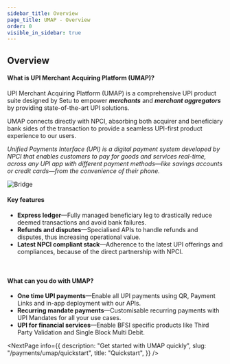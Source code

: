 ```yaml
---
sidebar_title: Overview
page_title: UMAP - Overview
order: 0
visible_in_sidebar: true
---
```


## Overview

#### What is UPI Merchant Acquiring Platform (UMAP)?

UPI Merchant Acquiring Platform (UMAP) is a comprehensive UPI product suite designed by Setu to empower **_merchants_** and **_merchant aggregators_** by providing state-of-the-art UPI solutions. 

UMAP connects directly with NPCI, absorbing both acquirer and beneficiary bank sides of the transaction to provide a seamless UPI-first product experience to our users.

_<Text size="small">Unified Payments Interface (UPI) is a digital payment system developed by NPCI that enables customers to pay for goods and services real-time, across any UPI app with different payment methods—like savings accounts or credit cards—from the convenience of their phone.</Text>_

<img
    src="https://storage.googleapis.com/strapi-assets/latest/UPI_Merchant_Acquiring_Platform_Setu_Jio_Payments_Bank/UPI_Merchant_Acquiring_Platform_Setu_Jio_Payments_Bank.png"
    alt="Bridge"
/>

#### Key features

-   **Express ledger**—Fully managed beneficiary leg to drastically reduce deemed transactions and avoid bank failures.
-   **Refunds and disputes**—Specialised APIs to handle refunds and disputes, thus increasing operational value.
-   **Latest NPCI compliant stack**—Adherence to the latest UPI offerings and compliances, because of the direct partnership with NPCI.

<br/>

#### What can you do with UMAP?
-   **One time UPI payments**—Enable all UPI payments using QR, Payment Links and in-app deployment with our APIs.
-   **Recurring mandate payments**—Customisable recurring payments with UPI Mandates for all your use cases.
-   **UPI for financial services**—Enable BFSI specific products like Third Party Validation and Single Block Multi Debit.


<NextPage
    info={{
        description:
            "Get started with UMAP quickly",
        slug: "/payments/umap/quickstart",
        title: "Quickstart",
    }}
/>